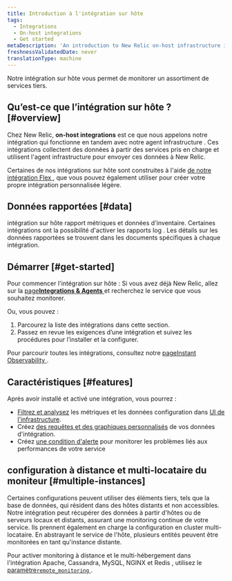 ```yaml
---
title: Introduction à l'intégration sur hôte
tags:
  - Integrations
  - On-host integrations
  - Get started
metaDescription: 'An introduction to New Relic on-host infrastructure integrations, which instrument and report data from various third-party services.'
freshnessValidatedDate: never
translationType: machine
---
```


Notre intégration sur hôte vous permet de monitorer un assortiment de services tiers.

## Qu’est-ce que l’intégration sur hôte ? [#overview]

Chez New Relic, <DNT>**on-host integrations**</DNT> est ce que nous appelons notre intégration qui fonctionne en tandem avec notre agent infrastructure . Ces intégrations collectent des données à partir des services pris en charge et utilisent l&apos;agent infrastructure pour envoyer ces données à New Relic.

Certaines de nos intégrations sur hôte sont construites à l&apos;aide [de notre intégration Flex ](/docs/infrastructure/host-integrations/host-integrations-list/flex-integration-tool-build-your-own-integration), que vous pouvez également utiliser pour créer votre propre intégration personnalisée légère.

## Données rapportées [#data]

intégration sur hôte rapport métriques et données d&apos;inventaire. Certaines intégrations ont la possibilité d&apos;activer les rapports log . Les détails sur les données rapportées se trouvent dans les documents spécifiques à chaque intégration.

## Démarrer [#get-started]

Pour commencer l&apos;intégration sur hôte : Si vous avez déjà New Relic, allez sur la [page<DNT>**Integrations &amp; Agents**</DNT> ](https://one.newrelic.com/marketplace)et recherchez le service que vous souhaitez monitorer.

Ou, vous pouvez :

1. Parcourez la liste des intégrations dans cette section.
2. Passez en revue les exigences d’une intégration et suivez les procédures pour l’installer et la configurer.

Pour parcourir toutes les intégrations, consultez notre [pageInstant Observability ](https://newrelic.com/instant-observability).

## Caractéristiques [#features]

Après avoir installé et activé une intégration, vous pourrez :

* [Filtrez et analysez](/docs/infrastructure/integrations/find-use-infrastructure-integration-data) les métriques et les données configuration dans [UI de l&apos;infrastructure](/docs/infrastructure/new-relic-infrastructure/getting-started/introduction-new-relic-infrastructure).
* Créez [des requêtes et des graphiques personnalisés](/docs/using-new-relic/data/understand-data/query-new-relic-data) de vos données d&apos;intégration.
* Créez [une condition d&apos;alerte](/docs/alerts/new-relic-alerts/getting-started/alerts-glossary#alert-condition) pour monitorer les problèmes liés aux performances de votre service

## configuration à distance et multi-locataire du moniteur [#multiple-instances]

Certaines configurations peuvent utiliser des éléments tiers, tels que la base de données, qui résident dans des hôtes distants et non accessibles. Notre intégration peut récupérer des données à partir d&apos;hôtes ou de serveurs locaux et distants, assurant une monitoring continue de votre service. Ils prennent également en charge la configuration en cluster multi-locataire. En abstrayant le service de l&apos;hôte, plusieurs entités peuvent être monitorées en tant qu&apos;instance distante.

Pour activer monitoring à distance et le multi-hébergement dans l&apos;intégration Apache, Cassandra, MySQL, NGINX et Redis , utilisez le [paramètre`remote_monitoring` ](/docs/infrastructure/host-integrations/understand-use-data/remote-monitoring-host-integrations).